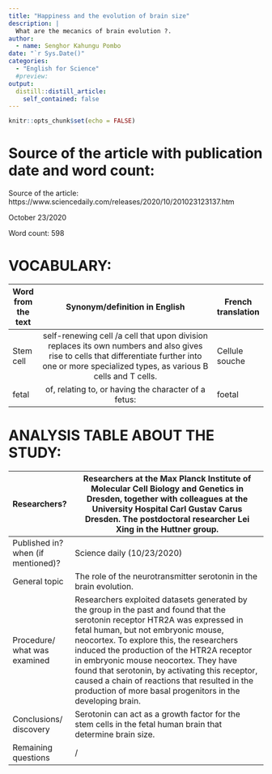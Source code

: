 ```yaml
---
title: "Happiness and the evolution of brain size"
description: |
  What are the mecanics of brain evolution ?.
author:
  - name: Senghor Kahungu Pombo
date: "`r Sys.Date()"
categories:
  - "English for Science"
  #preview:
output:
  distill::distill_article:
    self_contained: false
---
```


```r
knitr::opts_chunk$set(echo = FALSE)
```

# Source of the article with publication date and word count:
Source of the article: https://www.sciencedaily.com/releases/2020/10/201023123137.htm 

October 23/2020

Word count: 598

# VOCABULARY:
| Word from the text |                                                                                    Synonym/definition in English                                                                                   | French translation |
|--------------------|:--------------------------------------------------------------------------------------------------------------------------------------------------------------------------------------------------:|--------------------|
| Stem cell          | self-renewing cell /a cell that upon division replaces its own numbers and also gives rise to cells that differentiate further into one or more specialized types, as various B cells and T cells. | Cellule souche     |
| fetal              | of, relating to, or having the character of a fetus:                                                                                                                                               | foetal             |

# ANALYSIS TABLE ABOUT THE STUDY:
|  			Researchers?  			 		                       |  			Researchers 			at the Max Planck Institute of Molecular Cell Biology and Genetics 			in Dresden, together with colleagues at the University Hospital 			Carl Gustav Carus Dresden.  			   			  			  			The 			postdoctoral researcher Lei Xing in the Huttner group.  			   			 		                                                                                                                                                                                                                       |
|----------------------------------------|---------------------------------------------------------------------------------------------------------------------------------------------------------------------------------------------------------------------------------------------------------------------------------------------------------------------------------------------------------------------------------------------------------------------------------------------------------------------------|
|  			Published in? when (if 			mentioned)?  			 		 |  			Science 			daily (10/23/2020) 		                                                                                                                                                                                                                                                                                                                                                                                                                                              |
|  			General topic  			 		                      |  			The 			role of the neurotransmitter serotonin in the brain evolution. 		                                                                                                                                                                                                                                                                                                                                                                                                      |
|  			Procedure/ what was examined  			 		       |  			Researchers 			exploited datasets generated by the group in the past and found 			that the serotonin receptor HTR2A was expressed in fetal human, 			but not embryonic mouse, neocortex. To explore this, the 			researchers induced the production of the HTR2A receptor in 			embryonic mouse neocortex. They have found that serotonin, by 			activating this receptor, caused a chain of reactions that 			resulted in the production of more basal progenitors in the 			developing brain. 		 |
|  			Conclusions/ discovery  			 		             |  			Serotonin 			can act as a growth factor for the stem 			cells in the fetal 			human brain that determine brain size. 		                                                                                                                                                                                                                                                                                                                                                             |
|  			Remaining questions  			 		                |  			/ 		                                                                                                                                                                                                                                                                                                                                                                                                                                                                       |

